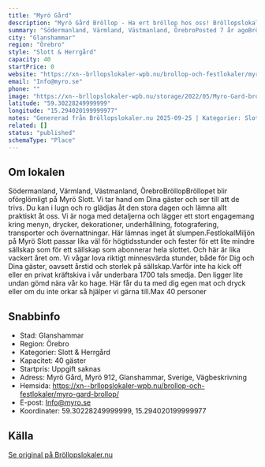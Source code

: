 ```yaml
---
title: "Myrö Gård"
description: "Myrö Gård Bröllop - Ha ert bröllop hos oss! Bröllopslokal Örebro. Skicka gärna en förfrågan så hjälper vi Er!"
summary: "Södermanland, Värmland, Västmanland, ÖrebroPosted 7 år agoBröllopBröllopet blir oförglömligt på Myrö Slott. Vi tar hand om Dina gäster och ser till att de trivs. Du kan i lugn och ro glädjas åt den…"
city: "Glanshammar"
region: "Örebro"
style: "Slott & Herrgård"
capacity: 40
startPrice: 0
website: "https://xn--brllopslokaler-wpb.nu/brollop-och-festlokaler/myro-gard-brollop/"
email: "Info@myro.se"
phone: ""
image: "https://xn--brllopslokaler-wpb.nu/storage/2022/05/Myro-Gard-brollopslokal-festlokal-brollop-festvaning-orebro-festvaning-2.webp"
latitude: "59.30228249999999"
longitude: "15.294020199999977"
notes: "Genererad från Bröllopslokaler.nu 2025-09-25 | Kategorier: Slott & Herrgård"
related: []
status: "published"
schemaType: "Place"
---
```


## Om lokalen

Södermanland, Värmland, Västmanland, ÖrebroBröllopBröllopet blir oförglömligt på Myrö Slott. Vi tar hand om Dina gäster och ser till att de trivs. Du kan i lugn och ro glädjas åt den stora dagen och lämna allt praktiskt åt oss. Vi är noga med detaljerna och lägger ett stort engagemang kring menyn, drycker, dekorationer, underhållning, fotografering, transporter och övernattningar. Här lämnas inget åt slumpen.FestlokalMiljön på Myrö Slott passar lika väl för högtidsstunder och fester för ett lite mindre sällskap som för ett sällskap som abonnerar hela slottet. Och här är lika vackert året om. Vi vågar lova riktigt minnesvärda stunder, både för Dig och Dina gäster, oavsett årstid och storlek på sällskap.Varför inte ha kick off eller en privat kräftskiva i vår underbara 1700 tals smedja. Den ligger lite undan gömd nära vår ko hage. Här får du ta med dig egen mat och dryck eller om du inte orkar så hjälper vi gärna till.Max 40 personer

## Snabbinfo

- Stad: Glanshammar
- Region: Örebro
- Kategorier: Slott & Herrgård
- Kapacitet: 40 gäster
- Startpris: Uppgift saknas
- Adress: Myrö Gård, Myrö 912, Glanshammar, Sverige, Vägbeskrivning
- Hemsida: https://xn--brllopslokaler-wpb.nu/brollop-och-festlokaler/myro-gard-brollop/
- E-post: Info@myro.se
- Koordinater: 59.30228249999999, 15.294020199999977

## Källa

[Se original på Bröllopslokaler.nu](https://xn--brllopslokaler-wpb.nu/brollop-och-festlokaler/myro-gard-brollop/)
